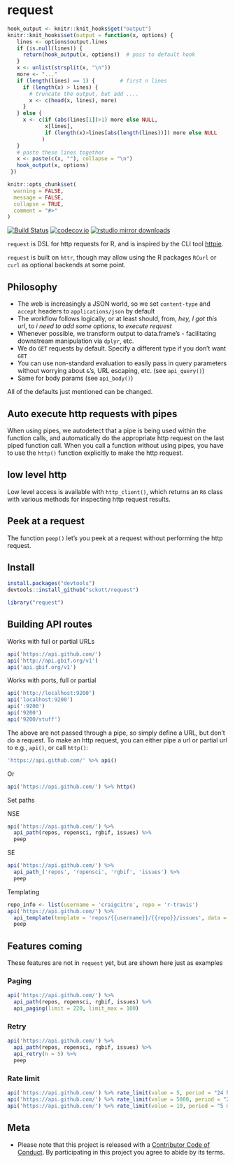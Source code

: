 request
=======

```r
hook_output <- knitr::knit_hooks$get("output")
knitr::knit_hooks$set(output = function(x, options) {
   lines <- options$output.lines
   if (is.null(lines)) {
     return(hook_output(x, options))  # pass to default hook
   }
   x <- unlist(strsplit(x, "\n"))
   more <- "..."
   if (length(lines) == 1) {        # first n lines
     if (length(x) > lines) {
       # truncate the output, but add ....
       x <- c(head(x, lines), more)
     }
   } else {
     x <- c(if (abs(lines[1])>1) more else NULL,
            x[lines],
            if (length(x)>lines[abs(length(lines))]) more else NULL
           )
   }
   # paste these lines together
   x <- paste(c(x, ""), collapse = "\n")
   hook_output(x, options)
 })

knitr::opts_chunk$set(
  warning = FALSE,
  message = FALSE,
  collapse = TRUE,
  comment = "#>"
)
```

[![Build Status](https://travis-ci.org/sckott/request.svg)](https://travis-ci.org/sckott/request)
[![codecov.io](https://codecov.io/github/sckott/request/coverage.svg?branch=master)](https://codecov.io/github/sckott/request?branch=master)
[![rstudio mirror downloads](http://cranlogs.r-pkg.org/badges/request?color=F3B1FF)](https://github.com/metacran/cranlogs.app)

`request` is DSL for http requests for R, and is inspired by the CLI tool [httpie](https://github.com/jakubroztocil/httpie).

`request` is built on `httr`, though may allow using the R packages `RCurl` or `curl` as optional backends at some point.

## Philosophy

* The web is increasingly a JSON world, so we set `content-type` and `accept` headers to `applications/json` by default
* The workflow follows logically, or at least should, from, _hey, I got this url_, to _i need to add some options_, to _execute request_
* Whenever possible, we transform output to data.frame's - facilitating downstream manipulation via `dplyr`, etc.
* We do `GET` requests by default. Specify a different type if you don't want `GET`
* You can use non-standard evaluation to easily pass in query parameters without worrying about `&`'s, URL escaping, etc. (see `api_query()`)
* Same for body params (see `api_body()`)

All of the defaults just mentioned can be changed.

## Auto execute http requests with pipes

When using pipes, we autodetect that a pipe is being used within the function calls, and automatically do the appropriate http request on the last piped function call. When you call a function without using pipes, you have to use the `http()` function explicitly to make the http request.

## low level http

Low level access is available with `http_client()`, which returns an `R6` class with various methods for inspecting http request results.

## Peek at a request

The function `peep()` let's you peek at a request without performing the http request.

## Install

```r
install.packages("devtools")
devtools::install_github("sckott/request")
```

```r
library("request")
```

## Building API routes

Works with full or partial URLs

```r
api('https://api.github.com/')
api('http://api.gbif.org/v1')
api('api.gbif.org/v1')
```

Works with ports, full or partial

```r
api('http://localhost:9200')
api('localhost:9200')
api(':9200')
api('9200')
api('9200/stuff')
```

The above are not passed through a pipe, so simply define a URL, but don't do a request. To make an http request, you can either pipe a url or partial url to e.g., `api()`, or call `http()`:

```r
'https://api.github.com/' %>% api()
```

Or

```r
api('https://api.github.com/') %>% http()
```

Set paths

NSE

```r
api('https://api.github.com/') %>%
  api_path(repos, ropensci, rgbif, issues) %>%
  peep
```

SE

```r
api('https://api.github.com/') %>%
  api_path_('repos', 'ropensci', 'rgbif', 'issues') %>%
  peep
```

Templating

```r
repo_info <- list(username = 'craigcitro', repo = 'r-travis')
api('https://api.github.com/') %>%
  api_template(template = 'repos/{{username}}/{{repo}}/issues', data = repo_info) %>%
  peep
```

## Features coming

These features are not in `request` yet, but are shown here just as examples

### Paging

```r
api('https://api.github.com/') %>%
  api_path(repos, ropensci, rgbif, issues) %>%
  api_paging(limit = 220, limit_max = 100)
```

### Retry

```r
api('https://api.github.com/') %>%
  api_path(repos, ropensci, rgbif, issues) %>%
  api_retry(n = 5) %>%
  peep
```

### Rate limit

```r
api('https://api.github.com/') %>% rate_limit(value = 5, period = "24 hrs") %>% peep
api('https://api.github.com/') %>% rate_limit(value = 5000, period = "24 hrs") %>% peep
api('https://api.github.com/') %>% rate_limit(value = 10, period = "5 min") %>% peep
```

## Meta

* Please note that this project is released with a [Contributor Code of Conduct](CONDUCT.md). By participating in this project you agree to abide by its terms.
